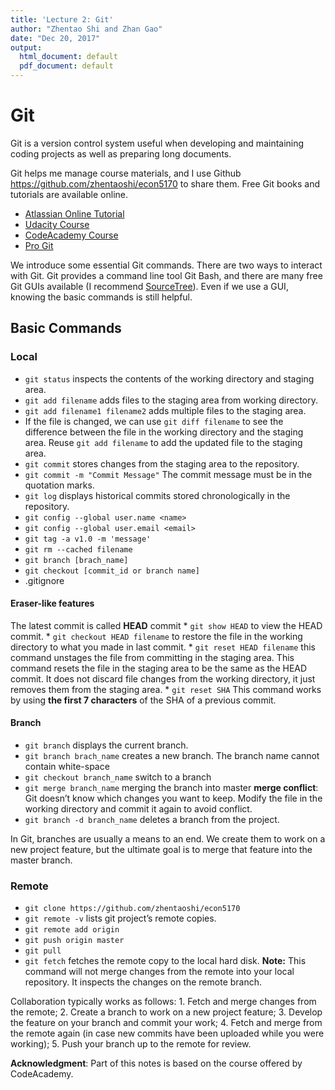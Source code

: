 ```yaml
---
title: 'Lecture 2: Git'
author: "Zhentao Shi and Zhan Gao"
date: "Dec 20, 2017"
output:
  html_document: default
  pdf_document: default
---
```



# Git

Git is a version control system useful when developing and maintaining
coding projects as well as preparing long documents.

Git helps me manage course materials, and I use Github [https://github.com/zhentaoshi/econ5170](https://github.com/zhentaoshi/econ5170) to share them.
Free Git books and tutorials are available online.

* [Atlassian Online Tutorial](https://www.atlassian.com/git/tutorials)
* [Udacity Course](https://www.udacity.com/course/how-to-use-git-and-github--ud775)
* [CodeAcademy Course](https://www.codecademy.com/learn/learn-git)
* [Pro Git](http://git-scm.com/book/en/v2)

We introduce some essential Git commands.
There are two ways to interact with Git. Git provides a command line tool Git Bash,
and there are many free Git GUIs available (I recommend [SourceTree](https://www.sourcetreeapp.com/)).
Even if we use a GUI, knowing the basic commands is still helpful.

## Basic Commands

### Local

* `git status` inspects the contents of the working directory and staging area.
* `git add filename` adds files to the staging area from working directory.
* `git add filename1 filename2` adds multiple files to the staging area.
* If the file is changed, we can use `git diff filename` to see the difference between the file in the working directory and the staging area. Reuse `git add filename` to add the updated file to the staging area.
* `git commit` stores changes from the staging area to the repository.
* `git commit -m "Commit Message"` The commit message must be in the quotation marks.
* `git log` displays historical commits stored chronologically in the repository.
* `git config --global user.name <name>`
* `git config --global user.email <email>`
* `git tag -a v1.0 -m 'message'`
* `git rm --cached filename`
* `git branch [brach_name]`
* `git checkout [commit_id or branch name]`
* .gitignore

#### Eraser-like features

The latest commit is called **HEAD** commit
* `git show HEAD`  to view the HEAD commit.
* `git checkout HEAD filename` to restore the file in the working directory to what you made in last commit.
* `git reset HEAD filename` this command unstages the file from committing in the staging area. This command resets the file in the staging area to be the same as the HEAD commit. It does not discard file changes from the working directory, it just removes them from the staging area.
* `git reset SHA` This command works by using **the first 7 characters** of the SHA of a previous commit.

#### Branch
* `git branch` displays the current branch.
* `git branch brach_name` creates a new branch. The branch name cannot contain white-space
* `git checkout branch_name` switch to a branch
* `git merge branch_name` merging the branch into master
**merge conflict**: Git doesn't know which changes you want to keep. Modify the file in the working directory and commit it again to avoid conflict.
* `git branch -d branch_name` deletes a branch from the project.

In Git, branches are usually a means to an end. We create them to work on a new project feature, but the ultimate goal is to merge that feature into the master branch.

### Remote
* `git clone https://github.com/zhentaoshi/econ5170`
* `git remote -v` lists git project's remote copies.
* `git remote add origin`
* `git push origin master`
* `git pull`
* `git fetch` fetches the remote copy to the local hard disk. **Note:** This command will not merge changes from the remote into your local repository. It inspects the changes on the remote branch.


Collaboration typically works as follows:
1. Fetch and merge changes from the remote;
2. Create a branch to work on a new project feature;
3. Develop the feature on your branch and commit your work;
4. Fetch and merge from the remote again (in case new commits have been uploaded while you were working);
5. Push your branch up to the remote for review.

**Acknowledgment**: Part of this notes is based on the course offered by CodeAcademy.

